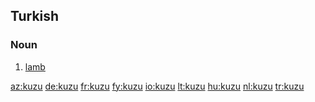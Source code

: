 ==Turkish==

===Noun===
{{infl|tr|noun}}

# [[lamb]]

[[az:kuzu]]
[[de:kuzu]]
[[fr:kuzu]]
[[fy:kuzu]]
[[io:kuzu]]
[[lt:kuzu]]
[[hu:kuzu]]
[[nl:kuzu]]
[[tr:kuzu]]